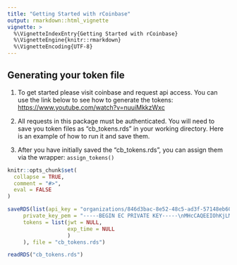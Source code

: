 ```yaml
---
title: "Getting Started with rCoinbase"
output: rmarkdown::html_vignette
vignette: >
  %\VignetteIndexEntry{Getting Started with rCoinbase}
  %\VignetteEngine{knitr::rmarkdown}
  %\VignetteEncoding{UTF-8}
---
```


## Generating your token file

1. To get started please visit coinbase and request api access. You can use the link below to see how to generate the tokens: <https://www.youtube.com/watch?v=nuuiMkkzWxc>

2. All requests in this package must be authenticated. You will need to save you token files as "cb_tokens.rds" in your working directory. Here is an example of how to run it and save them.

3. After you have initially saved the "cb_tokens.rds", you can assign them via the wrapper: `assign_tokens()`

```r
knitr::opts_chunk$set(
  collapse = TRUE,
  comment = "#>",
  eval = FALSE
)

saveRDS(list(api_key = "organizations/846d3bac-8e52-48c5-ad3f-57148eb60e57/apiKeys/4f928e1a-8dad-4826-9484-47a7d8346daf",
     private_key_pem = "-----BEGIN EC PRIVATE KEY-----\nMHcCAQEEIOhKjLMRYbgFRHJT33YK6O4qzQuDQyitSQ8dJmqas2U2oAoGCCqGSM49\nAwEHoUQDQgAETJXuT5cMbf1/s3BxZLb6VaYpcOCo7X5dhw2VHsNhHcd+BJ4D2Pfc\nUlvGdvsioLGemGBbifqIlf1Nz3INKUoa+w==\n-----END EC PRIVATE KEY-----\n",
     tokens = list(jwt = NULL,
                   exp_time = NULL
                   )
     ), file = "cb_tokens.rds")

readRDS("cb_tokens.rds")
```

